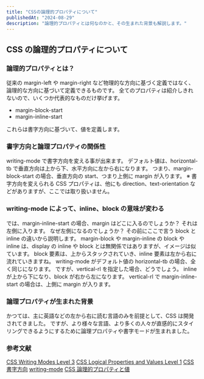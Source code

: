 ```yaml
---
title: "CSSの論理的プロパティについて"
publishedAt: "2024-08-29"
description: "論理的プロパティとは何なのかと、その生まれた背景も解説します。"
---
```


## CSS の論理的プロパティについて

### 論理的プロパティとは？

従来の margin-left や margin-right など物理的な方向に基づく定義ではなく、論理的な方向に基づいて定義できるものです。
全てのプロパティは紹介しきれないので、いくつか代表的なものだけ挙げます。

- margin-block-start
- margin-inline-start

これらは書字方向に基づいて、値を定義します。

### 書字方向と論理プロパティの関係性

writing-mode で書字方向を変える事が出来ます。
デフォルト値は、horizontal-tb で垂直方向は上から下、水平方向に左から右になります。
つまり、margin-block-start の場合、垂直方向の start、つまり上側に margin が入ります。
※ 書字方向を変えられる CSS プロパティは、他にも direction、text-orientation などがありますが、ここでは取り扱いません。

### writing-mode によって、inline、block の意味が変わる

では、margin-inline-start の場合、margin はどこに入るのでしょうか？
それは左側に入ります。
なぜ左側になるのでしょうか？
その前にここで言う block と inline の違いから説明します。
margin-block や margin-inline の block や inline は、display の inline や block とは無関係ではありますが、イメージは似ています。
block 要素は、上からスタックされていき、inline 要素は左から右に流れていきますね。
writing-mode がデフォルト値の horizontal-tb の場合、全く同じになります。
ですが、vertical-rl を指定した場合、どうでしょう。
inline が上から下になり、block が右から左になります。
vertical-rl で margin-inline-start の場合は、上側に margin が入ります。

### 論理プロパティが生まれた背景

かつては、主に英語などの左から右に読む言語のみを前提として、CSS は開発されてきました。
ですが、より様々な言語、より多くの人々が直感的にスタイリングできるようにするために論理プロパティや書字モードが生まれました。

### 参考文献

[CSS Writing Modes Level 3](https://www.w3.org/TR/css-writing-modes-3/)
[CSS Logical Properties and Values Level 1](https://www.w3.org/TR/css-logical-1/)
[CSS 書字方向](https://developer.mozilla.org/ja/docs/Web/CSS/CSS_writing_modes)
[writing-mode](https://developer.mozilla.org/ja/docs/Web/CSS/writing-mode)
[CSS 論理的プロパティと値](https://developer.mozilla.org/ja/docs/Web/CSS/CSS_logical_properties_and_values)

